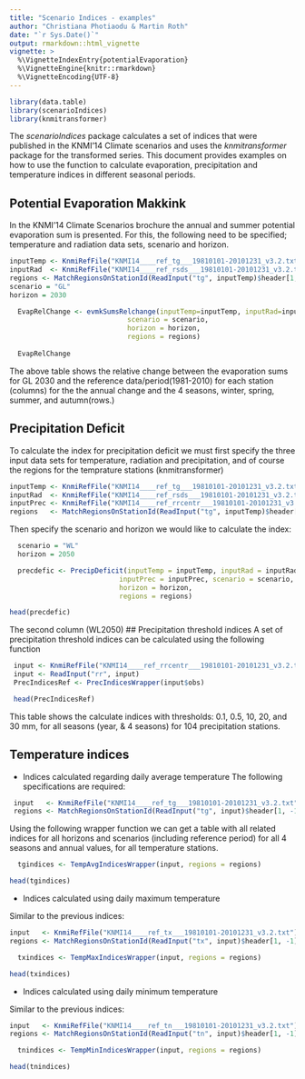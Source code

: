 ```yaml
---
title: "Scenario Indices - examples"
author: "Christiana Photiaodu & Martin Roth"
date: "`r Sys.Date()`"
output: rmarkdown::html_vignette
vignette: >
  %\VignetteIndexEntry{potentialEvaporation}
  %\VignetteEngine{knitr::rmarkdown}
  %\VignetteEncoding{UTF-8}
---
```

```r
library(data.table)
library(scenarioIndices)
library(knmitransformer)
```

The *scenarioIndices* package calculates a set of indices that were published in the KNMI'14 Climate scenarios and uses the *knmitransformer* package for the transformed series. This document provides examples on how to use the function to calculate evaporation, precipitation and temperature indices in different seasonal periods. 

## Potential Evaporation Makkink

In the KNMI'14 Climate Scenarios brochure the annual and summer potential evaporation sum is presented. For this, the following need to be specified; temperature and radiation data sets, scenario and horizon.
```r
inputTemp <- KnmiRefFile("KNMI14____ref_tg___19810101-20101231_v3.2.txt")
inputRad  <- KnmiRefFile("KNMI14____ref_rsds___19810101-20101231_v3.2.txt")
regions <- MatchRegionsOnStationId(ReadInput("tg", inputTemp)$header[1, -1])
scenario = "GL"  
horizon = 2030
```

```r
  EvapRelChange <- evmkSumsRelchange(inputTemp=inputTemp, inputRad=inputRad,
                             scenario = scenario,
                             horizon = horizon,
                             regions = regions)
  
  EvapRelChange
```
The above table shows the relative change between the evaporation sums for GL 2030 and the reference data/period(1981-2010) for each station (columns) for the the annual change and the 4 seasons, winter, spring, summer, and autumn(rows.) 

## Precipitation Deficit
To calculate the index for precipitation deficit we must first specify the three input data sets for temperature, radiation and precipitation, and of course the regions for the temprature stations (knmitransformer)
```r

inputTemp <- KnmiRefFile("KNMI14____ref_tg___19810101-20101231_v3.2.txt")
inputRad  <- KnmiRefFile("KNMI14____ref_rsds___19810101-20101231_v3.2.txt")
inputPrec <- KnmiRefFile("KNMI14____ref_rrcentr___19810101-20101231_v3.2.txt")
regions   <- MatchRegionsOnStationId(ReadInput("tg", inputTemp)$header[1, -1])
```
Then specify the scenario and horizon we would like to calculate the index:
```r
  scenario = "WL"
  horizon = 2050

  precdefic <- PrecipDeficit(inputTemp = inputTemp, inputRad = inputRad,
                           inputPrec = inputPrec, scenario = scenario,
                           horizon = horizon,
                           regions = regions)
```

```r
head(precdefic)
```
The second column (WL2050) 
## Precipitation threshold indices
A set of precipitation threshold indices can be calculated using the following function
```r
 input <- KnmiRefFile("KNMI14____ref_rrcentr___19810101-20101231_v3.2.txt")
 input <- ReadInput("rr", input)
 PrecIndicesRef <- PrecIndicesWrapper(input$obs)
```
```r
 head(PrecIndicesRef)
```
This table shows the calculate indices with thresholds: 0.1, 0.5, 10, 20, and 30 mm, for all seasons (year, & 4 seasons) for 104 precipitation stations.

## Temperature indices
* Indices calculated regarding daily average temperature
The following specifications are required:
```r
 input   <- KnmiRefFile("KNMI14____ref_tg___19810101-20101231_v3.2.txt")
 regions <- MatchRegionsOnStationId(ReadInput("tg", input)$header[1, -1])
```
Using the following wrapper function we can get a table with all related indices for all horizons and scenarios (including reference period) for all 4 seasons and annual values, for all temperature stations.
```r
  tgindices <- TempAvgIndicesWrapper(input, regions = regions)

```

```r
head(tgindices)
```

* Indices calculated using daily maximum temperature

Similar to the previous indices:
```r
input   <- KnmiRefFile("KNMI14____ref_tx___19810101-20101231_v3.2.txt")
regions <- MatchRegionsOnStationId(ReadInput("tx", input)$header[1, -1])
```

```r
  txindices <- TempMaxIndicesWrapper(input, regions = regions)
```

```r
head(txindices)
```

* Indices calculated using daily minimum temperature

Similar to the previous indices:
```r
input   <- KnmiRefFile("KNMI14____ref_tn___19810101-20101231_v3.2.txt")
regions <- MatchRegionsOnStationId(ReadInput("tn", input)$header[1, -1])
```

```r
  tnindices <- TempMinIndicesWrapper(input, regions = regions)
```

```r
head(tnindices)
```
